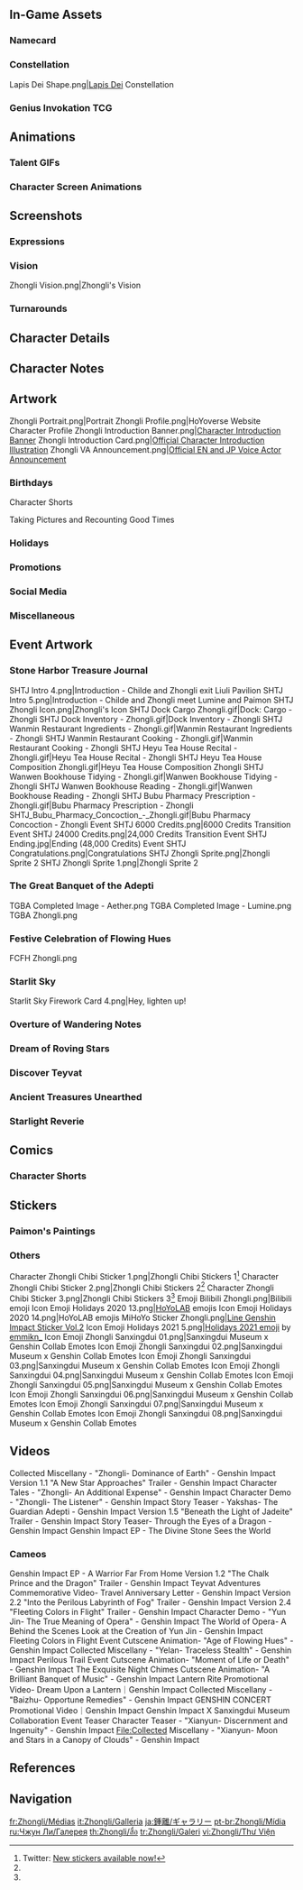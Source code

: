 {{CharacterTabs}}
{{TOC Limit}}
==In-Game Assets==
{{Assets}}

===Namecard===
{{Assets/Namecard|Planet Befall|Zhongli}}

===Constellation===
<gallery>Lapis Dei Shape.png|[[Lapis Dei]] Constellation</gallery>

===Genius Invokation TCG===
{{Main|Genius Invokation TCG}}
{{Genius Invokation TCG Cards by Featured Gallery}}

==Animations==
===Talent GIFs===
{{Talent Previews by Character|Zhongli}}

===Character Screen Animations===
{{Preview/CharacterAnimations}}

==Screenshots==
===Expressions===
{{Character Expression|Zhongli|Default|Happy|Pensive}}

===Vision===
<gallery>Zhongli Vision.png|Zhongli's Vision</gallery>

===Turnarounds===
{{Turnarounds}}

==Character Details==
{{Files by Character Gallery|Character Details|character=Zhongli}}

==Character Notes==
{{Files by Character Gallery|Character Notes|character=Zhongli}}

==Artwork==
<gallery>
Zhongli Portrait.png|Portrait
Zhongli Profile.png|HoYoverse Website Character Profile
Zhongli Introduction Banner.png|[https://www.hoyolab.com/article/91015 Character Introduction Banner]
Zhongli Introduction Card.png|[https://www.hoyolab.com/article/91015 Official Character Introduction Illustration]
Zhongli VA Announcement.png|[https://twitter.com/GenshinImpact/status/1330746714773286913 Official EN and JP Voice Actor Announcement]
</gallery>

===Birthdays===
{{Files by Character Gallery|Zhongli Birthday Artwork|character = Zhongli|not1=Character Shorts|not2=Taking Pictures and Recounting Good Times Images}}

;Character Shorts
{{Files by Character Gallery|Zhongli Birthday Artwork|character = Zhongli|not1=Character Birthday Artwork|not2=Taking Pictures and Recounting Good Times Images}}

;Taking Pictures and Recounting Good Times
{{Main|Taking Pictures and Recounting Good Times/Zhongli}}
{{Files by Character Gallery|Zhongli Birthday Artwork|character = Zhongli|not1=Character Shorts|not2=Character Birthday Artwork}}

===Holidays===
{{Files by Character Gallery|Holiday Artwork}}

===Promotions===
{{Files by Character Gallery|Promotional Artwork}}

===Social Media===
{{Files by Character Gallery|Social Media Celebration}}

===Miscellaneous===
{{Files by Character Gallery|Miscellaneous Artwork}}

==Event Artwork==
===Stone Harbor Treasure Journal===
{{Main|Stone Harbor Treasure Journal}}
<gallery>
SHTJ Intro 4.png|Introduction - Childe and Zhongli exit Liuli Pavilion
SHTJ Intro 5.png|Introduction - Childe and Zhongli meet Lumine and Paimon
SHTJ Zhongli Icon.png|Zhongli's Icon
SHTJ Dock Cargo Zhongli.gif|Dock: Cargo - Zhongli
SHTJ Dock Inventory - Zhongli.gif|Dock Inventory - Zhongli
SHTJ Wanmin Restaurant Ingredients - Zhongli.gif|Wanmin Restaurant Ingredients - Zhongli
SHTJ Wanmin Restaurant Cooking - Zhongli.gif|Wanmin Restaurant Cooking - Zhongli
SHTJ Heyu Tea House Recital - Zhongli.gif|Heyu Tea House Recital - Zhongli
SHTJ Heyu Tea House Composition Zhongli.gif|Heyu Tea House Composition Zhongli
SHTJ Wanwen Bookhouse Tidying - Zhongli.gif|Wanwen Bookhouse Tidying - Zhongli
SHTJ Wanwen Bookhouse Reading - Zhongli.gif|Wanwen Bookhouse Reading - Zhongli
SHTJ Bubu Pharmacy Prescription - Zhongli.gif|Bubu Pharmacy Prescription - Zhongli
SHTJ_Bubu_Pharmacy_Concoction_-_Zhongli.gif|Bubu Pharmacy Concoction - Zhongli
Event SHTJ 6000 Credits.png|6000 Credits Transition
Event SHTJ 24000 Credits.png|24,000 Credits Transition
Event SHTJ Ending.jpg|Ending (48,000 Credits)
Event SHTJ Congratulations.png|Congratulations
SHTJ Zhongli Sprite.png|Zhongli Sprite 2
SHTJ Zhongli Sprite 1.png|Zhongli Sprite 2
</gallery>

===The Great Banquet of the Adepti===
{{Main|The Great Banquet of the Adepti}}
<gallery>
TGBA Completed Image - Aether.png
TGBA Completed Image - Lumine.png
TGBA Zhongli.png
</gallery>

===Festive Celebration of Flowing Hues===
{{Main|Festive Celebration of Flowing Hues}}
<gallery>
FCFH Zhongli.png
</gallery>

===Starlit Sky===
{{Main|Starlit Sky}}
<gallery>
Starlit Sky Firework Card 4.png|Hey, lighten up!
</gallery>

===Overture of Wandering Notes===
{{Main|Overture of Wandering Notes}}
{{Files by Character Gallery|Overture of Wandering Notes}}

===Dream of Roving Stars===
{{Main|Dream of Roving Stars}}
{{Files by Character Gallery|Dream of Roving Stars Images}}

===Discover Teyvat===
{{Main|Discover Teyvat}}
{{Files by Character Gallery|Discover Teyvat Images}}

===Ancient Treasures Unearthed===
{{Main|Ancient Treasures Unearthed}}
{{Files by Character Gallery|Ancient Treasures Unearthed Images}}

===Starlight Reverie===
{{Main|Starlight Reverie}}
{{Files by Character Gallery|Starlight Reverie Images}}

==Comics==
===Character Shorts===
{{Files by Character Gallery|Character Shorts|character = Zhongli|not1=Zhongli Birthday Artwork}}

==Stickers==
===Paimon's Paintings===
{{Paimon's Paintings Images|Zhongli|nochar=1|nopplink=1}}

===Others===
<gallery>
Character Zhongli Chibi Sticker 1.png|Zhongli Chibi Stickers 1<ref name="Zhong Chibi Stickers 2021-04-26">Twitter: [https://twitter.com/GenshinImpact/status/1386870213983965191 New stickers available now!]</ref>
Character Zhongli Chibi Sticker 2.png|Zhongli Chibi Stickers 2<ref name="Zhong Chibi Stickers 2021-04-26" />
Character Zhongli Chibi Sticker 3.png|Zhongli Chibi Stickers 3<ref name="Zhong Chibi Stickers 2021-04-26" />
Emoji Bilibili Zhongli.png|Bilibili emoji
Icon Emoji Holidays 2020 13.png|[[HoYoLAB]] emojis
Icon Emoji Holidays 2020 14.png|HoYoLAB emojis
MiHoYo Sticker Zhongli.png|[https://store.line.me/stickershop/product/14369332/en Line Genshin Impact Sticker Vol.2]
Icon Emoji Holidays 2021 5.png|[https://twitter.com/Paimon2theMoon/status/1474595131353407488 Holidays 2021 emoji] by [https://twitter.com/emmikn_ emmikn_]<!-- 2021-12-25 -->
Icon Emoji Zhongli Sanxingdui 01.png|Sanxingdui Museum x Genshin Collab Emotes
Icon Emoji Zhongli Sanxingdui 02.png|Sanxingdui Museum x Genshin Collab Emotes
Icon Emoji Zhongli Sanxingdui 03.png|Sanxingdui Museum x Genshin Collab Emotes
Icon Emoji Zhongli Sanxingdui 04.png|Sanxingdui Museum x Genshin Collab Emotes
Icon Emoji Zhongli Sanxingdui 05.png|Sanxingdui Museum x Genshin Collab Emotes
Icon Emoji Zhongli Sanxingdui 06.png|Sanxingdui Museum x Genshin Collab Emotes
Icon Emoji Zhongli Sanxingdui 07.png|Sanxingdui Museum x Genshin Collab Emotes
Icon Emoji Zhongli Sanxingdui 08.png|Sanxingdui Museum x Genshin Collab Emotes
</gallery>

==Videos==
<gallery>
Collected Miscellany - "Zhongli- Dominance of Earth" - Genshin Impact
Version 1.1 "A New Star Approaches" Trailer - Genshin Impact
Character Tales - "Zhongli- An Additional Expense" - Genshin Impact
Character Demo - "Zhongli- The Listener" - Genshin Impact
Story Teaser - Yakshas- The Guardian Adepti - Genshin Impact
Version 1.5 "Beneath the Light of Jadeite" Trailer - Genshin Impact
Story Teaser- Through the Eyes of a Dragon - Genshin Impact
Genshin Impact EP - The Divine Stone Sees the World
</gallery>

===Cameos===
<!--chronological order-->
<gallery>
Genshin Impact EP - A Warrior Far From Home
Version 1.2 "The Chalk Prince and the Dragon" Trailer - Genshin Impact
Teyvat Adventures Commemorative Video- Travel Anniversary Letter - Genshin Impact
Version 2.2 "Into the Perilous Labyrinth of Fog" Trailer - Genshin Impact
Version 2.4 "Fleeting Colors in Flight" Trailer - Genshin Impact
Character Demo - "Yun Jin- The True Meaning of Opera" - Genshin Impact
The World of Opera- A Behind the Scenes Look at the Creation of Yun Jin - Genshin Impact
Fleeting Colors in Flight Event Cutscene Animation- "Age of Flowing Hues" - Genshin Impact
Collected Miscellany - "Yelan- Traceless Stealth" - Genshin Impact
Perilous Trail Event Cutscene Animation- "Moment of Life or Death" - Genshin Impact
The Exquisite Night Chimes Cutscene Animation- "A Brilliant Banquet of Music" - Genshin Impact
Lantern Rite Promotional Video- Dream Upon a Lantern｜Genshin Impact
Collected Miscellany - "Baizhu- Opportune Remedies" - Genshin Impact
GENSHIN CONCERT Promotional Video｜Genshin Impact
Genshin Impact X Sanxingdui Museum Collaboration Event Teaser
Character Teaser - "Xianyun- Discernment and Ingenuity" - Genshin Impact
File:Collected Miscellany - "Xianyun- Moon and Stars in a Canopy of Clouds" - Genshin Impact
</gallery>

==References==
{{Reflist}}

==Navigation==
{{Character Navbox|Gallery}}

[[fr:Zhongli/Médias]]
[[it:Zhongli/Galleria]]
[[ja:鍾離/ギャラリー]]
[[pt-br:Zhongli/Mídia]]
[[ru:Чжун Ли/Галерея]]
[[th:Zhongli/สื่อ]]
[[tr:Zhongli/Galeri]]
[[vi:Zhongli/Thư Viện]]